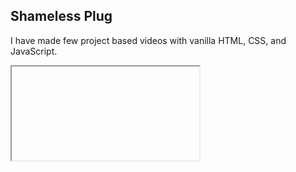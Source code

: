 ## Shameless Plug

I have made few project based videos with vanilla HTML, CSS, and JavaScript.

<Iframe videoID='OWz0kpNvbBM' />
<Iframe videoID='jwwbR_3p-pM' />
<Iframe videoID='HkOcmKGm0zU' />
<Iframe videoID='DwvJnDQgIIU' />

You will learn about:

-   Javascript intersection observer to add cool effects
-   DOM manipulation
-   Aligning elements with CSS positions.
-   How to make responsive websites.
-   How to create slide based webpage.

These will be great projects to brush up on your front end skills.

If you are interested you can check the videos.

You can also demo the application from here:

-   [Hulu](https://thatanjan.github.io/hulu-landing-page-clone-yt/)
-   [SpaceX](https://thatanjan.github.io/spaceX-landing-page-clone-yt/)
-   [Tesla](https://thatanjan.github.io/tesla-clone-yt/)
-   [Fullpage landing page](https://thatanjan.github.io/fullpage-landing-page-yt)

Please like and subscribe to [Cules Coding](https://www.youtube.com/channel/UCBaGowNYTUsm3IDaHbLRMYw?sub_confirmation=1). It motivates me to create more content like this.

That's it for this blog. I have tried to explain things simply. If you get stuck, you can ask me questions.

By the way, I am looking for a new opportunity in a company where I can provide great value with my skills. If you are a recruiter, looking for someone skilled in full stack web development and passionate about revolutionizing the world, feel free to contact me. Also, I am open to talking about any freelance project.

## About me

#### Why do I do what I do?

The Internet has revolutionized our life. I want to make the internet more beautiful and useful.

#### What do I do?

I ended up being a full-stack software engineer.

#### What can I do?

I can develop complex full-stack web applications like social media applications or e-commerce sites. See more of my work from [here](https://www.thatanjan.me/projects)

#### What have I done?

I have developed a social media application called [Confession](https://con-fession.vercel.app/). The goal of this application is to help people overcome their imposter syndrome by sharing our failure stories.

#### Screenshot

![Homepage](https://raw.githubusercontent.com/thatanjan/confession/master/screenshots/homepage.png)

[More screenshots](https://github.com/thatanjan/confession/blob/master/screenshots.md)

I also love to share my knowledge. So, I run a youtube channel called [Cules Coding](https://www.youtube.com/channel/UCBaGowNYTUsm3IDaHbLRMYw?sub_confirmation=1) where I teach people full-stack web development, data structure algorithms, and many more. So, Subscribe to Cules Coding so that you don't miss the cool stuff.

## Want to work with me?

I am looking for a team where I can show my ambition and passion and produce great value for them.
Contact me through my email or any social media as @thatanjan. I would be happy to have a touch with you.

## Contacts

-   Email: thatanjan@gmail.com
-   linkedin: [@thatanjan](https://linkedin.com/in/thatanjan/)
-   portfolio: [anjan](https://thatanjan.me/)
-   Github: [@thatanjan](https://github.com/thatAnjan/)
-   Instagram (personal): [@thatanjan](https://instagram.com/thatAnjan/)
-   Instagram (youtube channel): [@thatanjan](https://instagram.com/cules_coding/)
-   twitter: [@thatanjan](https://twitter.com/thatAnjan)

Blogs you might want to read:

-   [ Eslint, prettier setup with TypeScript and react ](/blog/setup-eslint-prettier-with-typescript-and-react)
-   [What is Client-Side Rendering?](/blog/what-is-client-side-rendering)
-   [What is Server Side Rendering?](/blog/what-is-server-side-rendering)
-   [Everything you need to know about tree data structure](/blog/everything-you-need-to-know-about-tree-data-structure)
-   [13 reasons why you should use Nextjs](/blog/13-reasons-why-you-should-use-Nextjs)
-   [Beginners guide to quantum computers](/blog/beginners-guide-to-quantum-computers)

Videos might you might want to watch:

<Iframe videoID='s6J2Q2vOhf0' />
<Iframe videoID='rSa8sUC8m_4' />
<Iframe videoID='0an2g0lq7LU' />
<Iframe videoID='T-n0mrssDiw' />
<Iframe videoID='kVjOEYKUXxE' />{' '}
